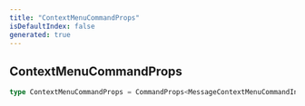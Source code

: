 ```yaml
---
title: "ContextMenuCommandProps"
isDefaultIndex: false
generated: true
---
```



<!-- This file was generated from the CommandKit source. Do not modify. Instead, re-run the "docgen" script -->


## ContextMenuCommandProps

<GenerationInfo sourceFile="packages/legacy/src/loadLegacyCommands.ts" sourceLine="58" packageName="@commandkit/legacy" />



```ts title="Signature"
type ContextMenuCommandProps = CommandProps<MessageContextMenuCommandInteraction>
```
